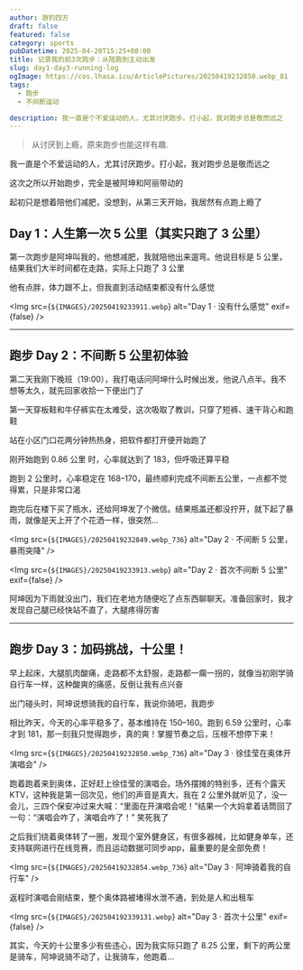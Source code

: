 ```yaml
---
author: 游钓四方
draft: false
featured: false
category: sports
pubDatetime: 2025-04-20T15:25+08:00
title: 记录我的前3次跑步：从陪跑到主动出发
slug: day1-day3-running-log
ogImage: https://cos.lhasa.icu/ArticlePictures/20250419232850.webp_81
tags:
  - 跑步
  - 不间断运动

description: 我一直是个不爱运动的人，尤其讨厌跑步。打小起，我对跑步总是敬而远之
---
```



> 从讨厌到上瘾，原来跑步也能这样有趣.

我一直是个不爱运动的人，尤其讨厌跑步。打小起，我对跑步总是敬而远之

这次之所以开始跑步，完全是被阿坤和阿丽带动的

起初只是想着陪他们减肥，没想到，从第三天开始，我居然有点跑上瘾了

## Day 1：人生第一次 5 公里（其实只跑了 3 公里）

第一次跑步是阿坤叫我的，他想减肥，我就陪他出来遛弯。他说目标是 5 公里，结果我们大半时间都在走路，实际上只跑了 3 公里

他有点胖，体力跟不上，但我直到活动结束都没有什么感觉

<Img 
src={`${IMAGES}/20250419233911.webp`} alt="Day 1 · 没有什么感觉"
exif={false}
 />

---

## 跑步 Day 2：不间断 5 公里初体验

第二天我刚下晚班（19:00），我打电话问阿坤什么时候出发，他说八点半。我不想等太久，就先回家收拾一下便出门了

第一天穿板鞋和牛仔裤实在太难受，这次吸取了教训，只穿了短裤、速干背心和跑鞋

站在小区门口花两分钟热热身，把软件都打开便开始跑了

刚开始跑到 0.86 公里 时，心率就达到了 183，但呼吸还算平稳

跑到 2 公里时，心率稳定在 168–170，最终顺利完成不间断五公里，一点都不觉得累，只是非常口渴

跑完后在楼下买了瓶水，还给阿坤发了个微信。结果瓶盖还都没拧开，就下起了暴雨，就像是天上开了个花洒一样，很突然...

<Img
  src={`${IMAGES}/20250419232849.webp_736`}
  alt="Day 2 · 不间断 5 公里，暴雨突降"
/>

<Img src={`${IMAGES}/20250419233913.webp`} alt="Day 2 · 首次不间断 5 公里" exif={false} />

阿坤因为下雨就没出门，我们在老地方随便吃了点东西聊聊天。准备回家时，我才发现自己腿已经快站不直了，大腿疼得厉害

---

## 跑步 Day 3：加码挑战，十公里！

早上起床，大腿肌肉酸痛，走路都不太舒服，走路都一瘸一拐的，就像当初刚学骑自行车一样，这种酸爽的痛感，反倒让我有点兴奋

出门碰头时，阿坤说想骑我的自行车，我说你骑吧，我跑步

相比昨天，今天的心率平稳多了，基本维持在 150–160。跑到 6.59 公里时，心率才到 181，那一刻我只觉得跑步，真的爽！掌握节奏之后，压根不想停下来！

<Img src={`${IMAGES}/20250419232850.webp_736`} alt="Day 3 · 徐佳莹在奥体开演唱会" />

跑着跑着来到奥体，正好赶上徐佳莹的演唱会。场外摆摊的特别多，还有个露天KTV，这种我是第一回次见，他们的声音是真大，我在 2 公里外就听见了，没一会儿，三四个保安冲过来大喊：“里面在开演唱会呢！”结果一个大妈拿着话筒回了一句：“演唱会咋了，演唱会咋了！” 笑死我了

之后我们绕着奥体转了一圈，发现个室外健身区，有很多器械，比如健身单车，还支持联网进行在线竞赛，而且运动数据可同步app，最重要的是全部免费！

<Img src={`${IMAGES}/20250419232854.webp_736`} alt="Day 3 · 阿坤骑着我的自行车" />

返程时演唱会刚结束，整个奥体路被堵得水泄不通，到处是人和出租车

<Img src={`${IMAGES}/202504192339131.webp`} alt="Day 3 · 首次十公里" exif={false} />

其实，今天的十公里多少有些违心，因为我实际只跑了 8.25 公里，剩下的两公里是骑车，阿坤说骑不动了，让我骑车，他跑着...
